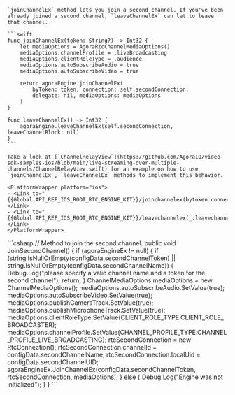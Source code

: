 <PlatformWrapper platform="ios">

    `joinChannelEx` method lets you join a second channel. If you've been already joined a second channel, `leaveChannelEx` can let to leave that channel.

    ```swift
    func joinChannelEx(token: String?) -> Int32 {
        let mediaOptions = AgoraRtcChannelMediaOptions()
        mediaOptions.channelProfile = .liveBroadcasting
        mediaOptions.clientRoleType = .audience
        mediaOptions.autoSubscribeAudio = true
        mediaOptions.autoSubscribeVideo = true

        return agoraEngine.joinChannelEx(
            byToken: token, connection: self.secondConnection,
            delegate: nil, mediaOptions: mediaOptions
        )
    }

    func leaveChannelEx() -> Int32 {
        agoraEngine.leaveChannelEx(self.secondConnection, leaveChannelBlock: nil)
    }
    ```

    Take a look at [`ChannelRelayView`](https://github.com/AgoraIO/video-sdk-samples-ios/blob/main/live-streaming-over-multiple-channels/ChannelRelayView.swift) for an example on how to use `joinChannelEx`, `leaveChannelEx` methods to implement this behavior.

    <PlatformWrapper platform="ios">
    - <Link to="{{Global.API_REF_IOS_ROOT_RTC_ENGINE_KIT}}/joinchannelex(bytoken:connection:delegate:mediaoptions:joinsuccess:)">joinChannelEx(byToken:connection:delegate:mediaOptions:joinSuccess:)</Link>
    - <Link to="{{Global.API_REF_IOS_ROOT_RTC_ENGINE_KIT}}/leavechannelex(_:leavechannelblock:)">leaveChannelEx(_:leaveChannelBlock:)</Link>
    </PlatformWrapper>

</PlatformWrapper>
<PlatformWrapper platform="unity">
    ```csharp
        // Method to join the second channel.
    public void JoinSecondChannel()
    {
        if (agoraEngineEx != null)
        {
            if (string.IsNullOrEmpty(configData.secondChannelToken) || string.IsNullOrEmpty(configData.secondChannelName))
            {
                Debug.Log("please specify a valid channel name and a token for the second channel");
                return;
            }
            ChannelMediaOptions mediaOptions = new ChannelMediaOptions();
            mediaOptions.autoSubscribeAudio.SetValue(true);
            mediaOptions.autoSubscribeVideo.SetValue(true);
            mediaOptions.publishCameraTrack.SetValue(true);
            mediaOptions.publishMicrophoneTrack.SetValue(true);
            mediaOptions.clientRoleType.SetValue(CLIENT_ROLE_TYPE.CLIENT_ROLE_BROADCASTER);
            mediaOptions.channelProfile.SetValue(CHANNEL_PROFILE_TYPE.CHANNEL_PROFILE_LIVE_BROADCASTING);
            rtcSecondConnection = new RtcConnection();
            rtcSecondConnection.channelId = configData.secondChannelName;
            rtcSecondConnection.localUid = configData.secondChannelUID;
            agoraEngineEx.JoinChannelEx(configData.secondChannelToken, rtcSecondConnection, mediaOptions);
        }
        else
        {
            Debug.Log("Engine was not initialized");
        }
    }
    ```
</PlatformWrapper>